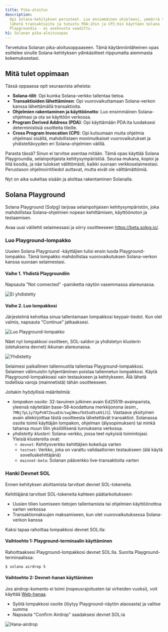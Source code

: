 ```yaml
---
title: Pika-aloitus
description:
  Opi Solana-kehityksen perusteet. Luo ensimmäinen ohjelmasi, ymmärrä tilit,
  lähetä transaktioita ja tutustu PDA:ihin ja CPI:hin käyttäen Solana
  Playgroundia - ei asennusta vaadittu.
h1: Solanan pika-aloitusopas
---
```


Tervetuloa Solanan pika-aloitusoppaaseen. Tämä käytännönläheinen opas esittelee
sinulle Solana-kehityksen ydinkäsitteet riippumatta aiemmasta kokemuksestasi.

## Mitä tulet oppimaan

Tässä oppaassa opit seuraavista aiheista:

- **Solana-tilit**: Opi kuinka Solana-verkko tallentaa tietoa.
- **Transaktioiden lähettäminen**: Opi vuorovaikuttamaan Solana-verkon kanssa
  lähettämällä transaktioita.
- **Ohjelmien rakentaminen ja käyttöönotto**: Luo ensimmäinen Solana-ohjelmasi
  ja ota se käyttöön verkossa.
- **Program Derived Address (PDA)**: Opi käyttämään PDA:ita luodaksesi
  deterministisiä osoitteita tileille.
- **Cross Program Invocation (CPI)**: Opi kutsumaan muita ohjelmia ohjelmasi
  sisältä, mahdollistaen monimutkaiset vuorovaikutukset ja yhdisteltävyyden eri
  Solana-ohjelmien välillä.

Parasta tässä? Sinun ei tarvitse asentaa mitään. Tämä opas käyttää Solana
Playgroundia, selainpohjaista kehitysympäristöä. Seuraa mukana, kopioi ja liitä
koodia, ja näe tulokset välittömästi, kaikki suoraan verkkoselaimestasi.
Perustason ohjelmointitiedot auttavat, mutta eivät ole välttämättömiä.

Nyt on aika sukeltaa sisään ja aloittaa rakentaminen Solanalla.

## Solana Playground

Solana Playground (Solpg) tarjoaa selainpohjaisen kehitysympäristön, joka
mahdollistaa Solana-ohjelmien nopean kehittämisen, käyttöönoton ja testaamisen.

Avaa uusi välilehti selaimessasi ja siirry osoitteeseen https://beta.solpg.io/.

<Steps>
<Step>

### Luo Playground-lompakko

Uusien Solana Playground -käyttäjien tulisi ensin luoda Playground-lompakko.
Tämä lompakko mahdollistaa vuorovaikutuksen Solana-verkon kanssa suoraan
selaimestasi.

#### Vaihe 1. Yhdistä Playgroundiin

Napsauta "Not connected" -painiketta näytön vasemmassa alareunassa.

![Ei yhdistetty](/assets/docs/intro/quickstart/pg-not-connected.png)

#### Vaihe 2. Luo lompakkosi

Järjestelmä kehottaa sinua tallentamaan lompakkosi keypair-tiedot. Kun olet
valmis, napsauta "Continue" jatkaaksesi.

![Luo Playground-lompakko](/assets/docs/intro/quickstart/pg-create-wallet.png)

Näet nyt lompakkosi osoitteen, SOL-saldon ja yhdistetyn klusterin (oletuksena
devnet) ikkunan alareunassa.

![Yhdistetty](/assets/docs/intro/quickstart/pg-connected.png)

<Callout>
  Selaimesi paikallinen tallennustila tallentaa Playground-lompakkosi. Selaimen
  välimuistin tyhjentäminen poistaa tallennetun lompakkosi. Käytä
  Playground-lompakkoasi vain testaukseen ja kehitykseen. Älä lähetä todellisia
  varoja (mainnetistä) tähän osoitteeseen.
</Callout>

Joitakin hyödyllisiä määritelmiä:

- _lompakon osoite_: 32-tavuinen julkinen avain Ed25519-avainparista, yleensä
  näytetään base-58-koodattuna merkkijonona (esim.,
  `7MNj7pL1y7XpPnN7ZeuaE4ctwg3WeufbX5o85sA91J1`). Vastaava yksityinen avain
  allekirjoittaa tästä osoitteesta lähetettävät transaktiot. Solanassa osoite
  toimii käyttäjän lompakon, ohjelman (älysopimuksen) tai minkä tahansa muun
  tilin yksilöllisenä tunnuksena verkossa.
- _yhdistetty klusteri_: Solana-verkko, jossa teet nykyisiä toimintojasi.
  Yleisiä klustereita ovat:
  - `devnet`: Kehitysverkko kehittäjien kokeiluja varten
  - `testnet`: Verkko, joka on varattu validaattorien testaukseen (älä käytä
    sovelluskehittäjänä)
  - `mainnet-beta`: Solanan pääverkko live-transaktioita varten

</Step>
<Step>

### Hanki Devnet SOL

Ennen kehityksen aloittamista tarvitset devnet SOL-tokeneita.

Kehittäjänä tarvitset SOL-tokeneita kahteen päätarkoitukseen:

- Uusien tilien luomiseen tietojen tallentamista tai ohjelmien käyttöönottoa
  varten verkossa
- Transaktiomaksujen maksamiseen, kun olet vuorovaikutuksessa Solana-verkon
  kanssa

Kaksi tapaa rahoittaa lompakkosi devnet SOL:lla:

#### Vaihtoehto 1: Playground-terminaalin käyttäminen

Rahoittaaksesi Playground-lompakkosi devnet SOL:lla. Suorita
Playground-terminaalissa:

```terminal
$ solana airdrop 5
```

#### Vaihtoehto 2: Devnet-hanan käyttäminen

Jos airdrop-komento ei toimi (nopeusrajoitusten tai virheiden vuoksi), voit
käyttää [Web-hanaa](https://faucet.solana.com/).

- Syötä lompakkosi osoite (löytyy Playground-näytön alaosasta) ja valitse summa
- Napsauta "Confirm Airdrop" saadaksesi devnet SOL:ia

![Hana-airdrop](/assets/docs/intro/quickstart/faucet-airdrop.gif)

</Step>
</Steps>
